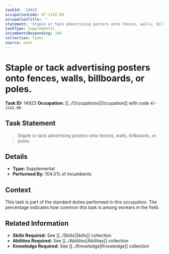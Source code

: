 ```yaml
---
taskId: '14923'
occupationCode: 47-2142.00
occupationTitle: ''
statement: 'Staple or tack advertising posters onto fences, walls, billboards, or poles.'
taskType: Supplemental
incumbentsResponding: 104
collection: Tasks
source: onet
---
```

# Staple or tack advertising posters onto fences, walls, billboards, or poles.

**Task ID:** 14923
**Occupation:** [[../Occupations|Occupation]] with code `47-2142.00`

## Task Statement

> Staple or tack advertising posters onto fences, walls, billboards, or poles.

## Details

- **Type:** Supplemental
- **Performed By:** 104.0% of incumbents

## Context

This task is part of the standard duties performed in this occupation. The percentage indicates how common this task is among workers in the field.

## Related Information

- **Skills Required:** See [[../Skills|Skills]] collection
- **Abilities Required:** See [[../Abilities|Abilities]] collection
- **Knowledge Required:** See [[../Knowledge|Knowledge]] collection
